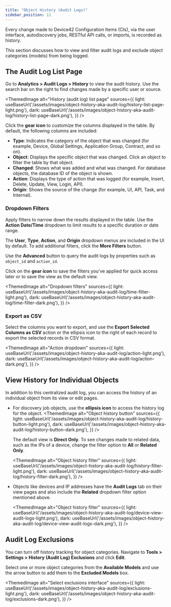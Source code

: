 ```yaml
---
title: "Object History (Audit Logs)"
sidebar_position: 11
---
```



Every change made to Device42 Configuration Items (CIs), via the user interface, autodiscovery jobs, RESTful API calls, or imports, is recorded as history. 

This section discusses how to view and filter audit logs and exclude object categories (models) from being logged. 

## The Audit Log List Page

Go to **Analytics > Audit Logs > History** to view the audit history. Use the search bar on the right to find changes made by a specific user or source. 

<ThemedImage
  alt="History (audit log) list page"
  sources={{
    light: useBaseUrl('/assets/images/object-history-aka-audit-log/history-list-page-light.png'),
    dark: useBaseUrl('/assets/images/object-history-aka-audit-log/history-list-page-dark.png'),
  }}
/>

Click the **gear icon** to customize the columns displayed in the table. By default, the following columns are included:

- **Type**: Indicates the category of the object that was changed (for example, Device, Global Settings, Application Group, Contract, and so on).
- **Object**: Displays the specific object that was changed. Click an object to filter the table by that object.
- **Changed**: Shows what was added and what was changed. For database objects, the database ID of the object is shown.
- **Action**: Displays the type of action that was logged (for example, Insert, Delete, Update, View, Login, API).
- **Origin**: Shows the source of the change (for example, UI, API, Task, and Internal). 

### Dropdown Filters

Apply filters to narrow down the results displayed in the table. Use the **Action Date/Time** dropdown to limit results to a specific duration or date range. 

The **User**, **Type**, **Action**, and **Origin** dropdown menus are included in the UI by default. To add additional filters, click the **More Filters** button.

Use the **Advanced** button to query the audit logs by properties such as `object_id` and `action_id`. 

Click on the **gear icon** to save the filters you've applied for quick access later or to save the view as the default view. 

<ThemedImage
  alt="Dropdown filters"
  sources={{
    light: useBaseUrl('/assets/images/object-history-aka-audit-log/time-filter-light.png'),
    dark: useBaseUrl('/assets/images/object-history-aka-audit-log/time-filter-dark.png'),
  }}
/>


### Export as CSV

Select the columns you want to export, and use the **Export Selected Columns as CSV** action or the ellipsis icon to the right of each record to export the selected records in CSV format.

<ThemedImage
  alt="Action dropdown"
  sources={{
    light: useBaseUrl('/assets/images/object-history-aka-audit-log/action-light.png'),
    dark: useBaseUrl('/assets/images/object-history-aka-audit-log/action-dark.png'),
  }}
/>

## View History for Individual Objects

In addition to this centralized audit log, you can access the history of an individual object from its view or edit pages. 

- For discovery job objects, use the **ellipsis icon** to access the history log for the object.
  <ThemedImage
    alt="Object history button"
    sources={{
      light: useBaseUrl('/assets/images/object-history-aka-audit-log/history-button-light.png'),
      dark: useBaseUrl('/assets/images/object-history-aka-audit-log/history-button-dark.png'),
    }}
  />

  The default view is **Direct Only**. To see changes made to related data, such as the IPs of a device, change the filter option to **All** or **Related Only**.

  <ThemedImage
    alt="Object history filter"
    sources={{
      light: useBaseUrl('/assets/images/object-history-aka-audit-log/history-filter-light.png'),
      dark: useBaseUrl('/assets/images/object-history-aka-audit-log/history-filter-dark.png'),
    }}
  />

- Objects like devices and IP addresses have the **Audit Logs** tab on their view pages and also include the **Related** dropdown filter option mentioned above.

  <ThemedImage
    alt="Object history filter"
    sources={{
      light: useBaseUrl('/assets/images/object-history-aka-audit-log/device-view-audit-logs-light.png'),
      dark: useBaseUrl('/assets/images/object-history-aka-audit-log/device-view-audit-logs-dark.png'),
    }}
  />


## Audit Log Exclusions

You can turn off history tracking for object categories. Navigate to **Tools > Settings > History (Audit Log) Exclusions** and click **Edit**. 

Select one or more object categories from the **Available Models** and use the arrow button to add them to the **Excluded Models** box. 

<ThemedImage
  alt="Select exclusions interface"
  sources={{
    light: useBaseUrl('/assets/images/object-history-aka-audit-log/exclusions-light.png'),
    dark: useBaseUrl('/assets/images/object-history-aka-audit-log/exclusions-dark.png'),
  }}
/>
